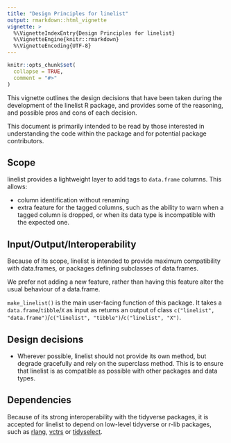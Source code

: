 ```yaml
---
title: "Design Principles for linelist"
output: rmarkdown::html_vignette
vignette: >
  %\VignetteIndexEntry{Design Principles for linelist}
  %\VignetteEngine{knitr::rmarkdown}
  %\VignetteEncoding{UTF-8}
---
```


```r
knitr::opts_chunk$set(
  collapse = TRUE,
  comment = "#>"
)
```

This vignette outlines the design decisions that have been taken during the development of the linelist R package, and provides some of the reasoning, and possible pros and cons of each decision.

This document is primarily intended to be read by those interested in understanding the code within the package and for potential package contributors.

## Scope

linelist provides a lightweight layer to add tags to `data.frame` columns. This allows:

- column identification without renaming
- extra feature for the tagged columns, such as the ability to warn when a tagged column is dropped, or when its data type is incompatible with the expected one.

## Input/Output/Interoperability

Because of its scope, linelist is intended to provide maximum compatibility with data.frames, or packages defining subclasses of data.frames.

We prefer not adding a new feature, rather than having this feature alter the usual behaviour of a data.frame.

`make_linelist()` is the main user-facing function of this package. It takes a `data.frame`/`tibble`/`X` as input as returns an output of class `c("linelist", "data.frame")`/`c("linelist", "tibble")`/`c("linelist", "X")`.

## Design decisions

- Wherever possible, linelist should not provide its own method, but degrade gracefully and rely on the superclass method. This is to ensure that linelist is as compatible as possible with other packages and data types.

## Dependencies

Because of its strong interoperability with the tidyverse packages, it is accepted for linelist to depend on low-level tidyverse or r-lib packages, such as [rlang](https://rlang.r-lib.org/), [vctrs](https://vctrs.r-lib.org/) or [tidyselect](https://tidyselect.r-lib.org/).
